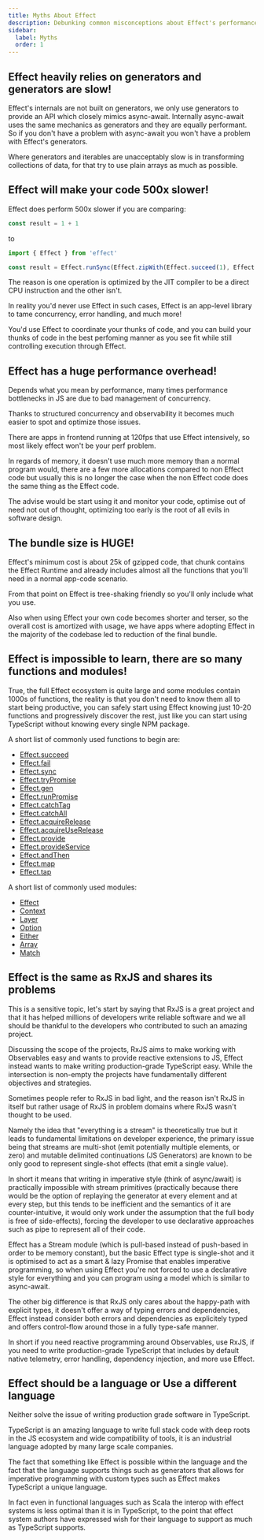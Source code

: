 ```yaml
---
title: Myths About Effect
description: Debunking common misconceptions about Effect's performance, complexity, and use cases.
sidebar:
  label: Myths
  order: 1
---
```


## Effect heavily relies on generators and generators are slow!

Effect's internals are not built on generators, we only use generators to provide an API which closely mimics async-await. Internally async-await uses the same mechanics as generators and they are equally performant. So if you don't have a problem with async-await you won't have a problem with Effect's generators.

Where generators and iterables are unacceptably slow is in transforming collections of data, for that try to use plain arrays as much as possible.

## Effect will make your code 500x slower!

Effect does perform 500x slower if you are comparing:

```ts twoslash
const result = 1 + 1
```

to

```ts twoslash
import { Effect } from 'effect'

const result = Effect.runSync(Effect.zipWith(Effect.succeed(1), Effect.succeed(1), (a, b) => a + b))
```

The reason is one operation is optimized by the JIT compiler to be a direct CPU instruction and the other isn't.

In reality you'd never use Effect in such cases, Effect is an app-level library to tame concurrency, error handling, and much more!

You'd use Effect to coordinate your thunks of code, and you can build your thunks of code in the best perfoming manner as you see fit while still controlling execution through Effect.

## Effect has a huge performance overhead!

Depends what you mean by performance, many times performance bottlenecks in JS are due to bad management of concurrency.

Thanks to structured concurrency and observability it becomes much easier to spot and optimize those issues.

There are apps in frontend running at 120fps that use Effect intensively, so most likely effect won't be your perf problem.

In regards of memory, it doesn't use much more memory than a normal program would, there are a few more allocations compared to non Effect code but usually this is no longer the case when the non Effect code does the same thing as the Effect code.

The advise would be start using it and monitor your code, optimise out of need not out of thought, optimizing too early is the root of all evils in software design.

## The bundle size is HUGE!

Effect's minimum cost is about 25k of gzipped code, that chunk contains the Effect Runtime and already includes almost all the functions that you'll need in a normal app-code scenario.

From that point on Effect is tree-shaking friendly so you'll only include what you use.

Also when using Effect your own code becomes shorter and terser, so the overall cost is amortized with usage, we have apps where adopting Effect in the majority of the codebase led to reduction of the final bundle.

## Effect is impossible to learn, there are so many functions and modules!

True, the full Effect ecosystem is quite large and some modules contain 1000s of functions, the reality is that you don't need to know them all to start being productive, you can safely start using Effect knowing just 10-20 functions and progressively discover the rest, just like you can start using TypeScript without knowing every single NPM package.

A short list of commonly used functions to begin are:

- [Effect.succeed](/docs/getting-started/creating-effects/#succeed)
- [Effect.fail](/docs/getting-started/creating-effects/#fail)
- [Effect.sync](/docs/getting-started/creating-effects/#sync)
- [Effect.tryPromise](/docs/getting-started/creating-effects/#trypromise)
- [Effect.gen](/docs/getting-started/using-generators/)
- [Effect.runPromise](/docs/getting-started/running-effects/#runpromise)
- [Effect.catchTag](/docs/error-management/expected-errors/#catchtag)
- [Effect.catchAll](/docs/error-management/expected-errors/#catchall)
- [Effect.acquireRelease](/docs/resource-management/scope/#acquirerelease)
- [Effect.acquireUseRelease](/docs/resource-management/introduction/#acquireuserelease)
- [Effect.provide](/docs/requirements-management/layers/#providing-a-layer-to-an-effect)
- [Effect.provideService](/docs/requirements-management/services/#providing-a-service-implementation)
- [Effect.andThen](/docs/getting-started/building-pipelines/#andthen)
- [Effect.map](/docs/getting-started/building-pipelines/#map)
- [Effect.tap](/docs/getting-started/building-pipelines/#tap)

A short list of commonly used modules:

- [Effect](https://effect-ts.github.io/effect/effect/Effect.ts.html)
- [Context](/docs/requirements-management/services/#creating-a-service)
- [Layer](/docs/requirements-management/layers/)
- [Option](/docs/data-types/option/)
- [Either](/docs/data-types/either/)
- [Array](https://effect-ts.github.io/effect/effect/Array.ts.html)
- [Match](/docs/code-style/pattern-matching/)

## Effect is the same as RxJS and shares its problems

This is a sensitive topic, let's start by saying that RxJS is a great project and that it has helped millions of developers write reliable software and we all should be thankful to the developers who contributed to such an amazing project.

Discussing the scope of the projects, RxJS aims to make working with Observables easy and wants to provide reactive extensions to JS, Effect instead wants to make writing production-grade TypeScript easy. While the intersection is non-empty the projects have fundamentally different objectives and strategies.

Sometimes people refer to RxJS in bad light, and the reason isn't RxJS in itself but rather usage of RxJS in problem domains where RxJS wasn't thought to be used.

Namely the idea that "everything is a stream" is theoretically true but it leads to fundamental limitations on developer experience, the primary issue being that streams are multi-shot (emit potentially multiple elements, or zero) and mutable delimited continuations (JS Generators) are known to be only good to represent single-shot effects (that emit a single value).

In short it means that writing in imperative style (think of async/await) is practically impossible with stream primitives (practically because there would be the option of replaying the generator at every element and at every step, but this tends to be inefficient and the semantics of it are counter-intuitive, it would only work under the assumption that the full body is free of side-effects), forcing the developer to use declarative approaches such as pipe to represent all of their code.

Effect has a Stream module (which is pull-based instead of push-based in order to be memory constant), but the basic Effect type is single-shot and it is optimised to act as a smart & lazy Promise that enables imperative programming, so when using Effect you're not forced to use a declarative style for everything and you can program using a model which is similar to async-await.

The other big difference is that RxJS only cares about the happy-path with explicit types, it doesn't offer a way of typing errors and dependencies, Effect instead consider both errors and dependencies as explicitely typed and offers control-flow around those in a fully type-safe manner.

In short if you need reactive programming around Observables, use RxJS, if you need to write production-grade TypeScript that includes by default native telemetry, error handling, dependency injection, and more use Effect.

## Effect should be a language or Use a different language

Neither solve the issue of writing production grade software in TypeScript.

TypeScript is an amazing language to write full stack code with deep roots in the JS ecosystem and wide compatibility of tools, it is an industrial language adopted by many large scale companies.

The fact that something like Effect is possible within the language and the fact that the language supports things such as generators that allows for imperative programming with custom types such as Effect makes TypeScript a unique language.

In fact even in functional languages such as Scala the interop with effect systems is less optimal than it is in TypeScript, to the point that effect system authors have expressed wish for their language to support as much as TypeScript supports.

